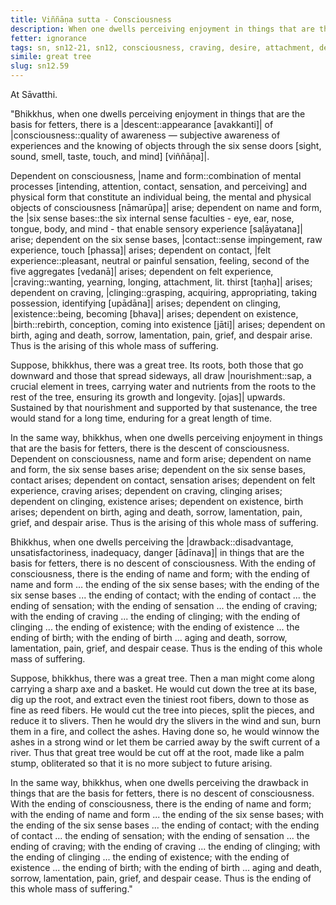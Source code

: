 ```yaml
---
title: Viññāṇa sutta - Consciousness
description: When one dwells perceiving enjoyment in things that are the basis for fetters, there is a descent of consciousness. When one dwells perceiving the drawback in things that are the basis for fetters, there is no descent of consciousness.
fetter: ignorance
tags: sn, sn12-21, sn12, consciousness, craving, desire, attachment, dependent co-arising, dependent origination, twelve links, name and form, six sense bases, contact, sensation, craving, clinging, existence, birth, aging, death, sorrow, lamentation, pain, grief, despair, suffering, dukkha
simile: great tree
slug: sn12.59
---
```


At Sāvatthi.

"Bhikkhus, when one dwells perceiving enjoyment in things that are the basis for fetters, there is a |descent::appearance [avakkanti]| of |consciousness::quality of awareness — subjective awareness of experiences and the knowing of objects through the six sense doors [sight, sound, smell, taste, touch, and mind] [viññāṇa]|.

Dependent on consciousness, |name and form::combination of mental processes [intending, attention, contact, sensation, and perceiving] and physical form that constitute an individual being, the mental and physical objects of consciousness [nāmarūpa]| arise; dependent on name and form, the |six sense bases::the six internal sense faculties - eye, ear, nose, tongue, body, and mind - that enable sensory experience [saḷāyatana]| arise; dependent on the six sense bases, |contact::sense impingement, raw experience, touch [phassa]| arises; dependent on contact, |felt experience::pleasant, neutral or painful sensation, feeling, second of the five aggregates [vedanā]| arises; dependent on felt experience, |craving::wanting, yearning, longing, attachment, lit. thirst [taṇha]| arises; dependent on craving, |clinging::grasping, acquiring, appropriating, taking possession, identifying [upādāna]| arises; dependent on clinging, |existence::being, becoming [bhava]| arises; dependent on existence, |birth::rebirth, conception, coming into existence [jāti]| arises; dependent on birth, aging and death, sorrow, lamentation, pain, grief, and despair arise. Thus is the arising of this whole mass of suffering.

Suppose, bhikkhus, there was a great tree. Its roots, both those that go downward and those that spread sideways, all draw |nourishment::sap, a crucial element in trees, carrying water and nutrients from the roots to the rest of the tree, ensuring its growth and longevity. [ojas]| upwards. Sustained by that nourishment and supported by that sustenance, the tree would stand for a long time, enduring for a great length of time.

In the same way, bhikkhus, when one dwells perceiving enjoyment in things that are the basis for fetters, there is the descent of consciousness. Dependent on consciousness, name and form arise; dependent on name and form, the six sense bases arise; dependent on the six sense bases, contact arises; dependent on contact, sensation arises; dependent on felt experience, craving arises; dependent on craving, clinging arises; dependent on clinging, existence arises; dependent on existence, birth arises; dependent on birth, aging and death, sorrow, lamentation, pain, grief, and despair arise. Thus is the arising of this whole mass of suffering.

Bhikkhus, when one dwells perceiving the |drawback::disadvantage, unsatisfactoriness, inadequacy, danger [ādīnava]| in things that are the basis for fetters, there is no descent of consciousness. With the ending of consciousness, there is the ending of name and form; with the ending of name and form ... the ending of the six sense bases; with the ending of the six sense bases ... the ending of contact; with the ending of contact ... the ending of sensation; with the ending of sensation ... the ending of craving; with the ending of craving ... the ending of clinging; with the ending of clinging ... the ending of existence; with the ending of existence ... the ending of birth; with the ending of birth ... aging and death, sorrow, lamentation, pain, grief, and despair cease. Thus is the ending of this whole mass of suffering.

Suppose, bhikkhus, there was a great tree. Then a man might come along carrying a sharp axe and a basket. He would cut down the tree at its base, dig up the root, and extract even the tiniest root fibers, down to those as fine as reed fibers. He would cut the tree into pieces, split the pieces, and reduce it to slivers. Then he would dry the slivers in the wind and sun, burn them in a fire, and collect the ashes. Having done so, he would winnow the ashes in a strong wind or let them be carried away by the swift current of a river. Thus that great tree would be cut off at the root, made like a palm stump, obliterated so that it is no more subject to future arising.

In the same way, bhikkhus, when one dwells perceiving the drawback in things that are the basis for fetters, there is no descent of consciousness. With the ending of consciousness, there is the ending of name and form; with the ending of name and form ... the ending of the six sense bases; with the ending of the six sense bases ... the ending of contact; with the ending of contact ... the ending of sensation; with the ending of sensation ... the ending of craving; with the ending of craving ... the ending of clinging; with the ending of clinging ... the ending of existence; with the ending of existence ... the ending of birth; with the ending of birth ... aging and death, sorrow, lamentation, pain, grief, and despair cease. Thus is the ending of this whole mass of suffering."